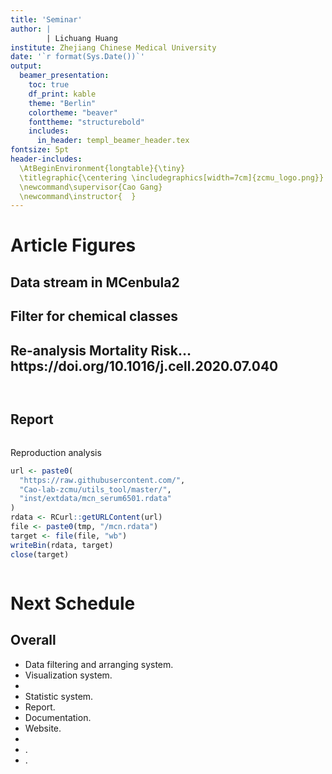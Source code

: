 ```yaml
---
title: 'Seminar'
author: |
        | Lichuang Huang
institute: Zhejiang Chinese Medical University
date: '`r format(Sys.Date())`'
output:
  beamer_presentation:
    toc: true
    df_print: kable
    theme: "Berlin"
    colortheme: "beaver"
    fonttheme: "structurebold"
    includes:
      in_header: templ_beamer_header.tex
fontsize: 5pt
header-includes:
  \AtBeginEnvironment{longtable}{\tiny}
  \titlegraphic{\centering \includegraphics[width=7cm]{zcmu_logo.png}}
  \newcommand\supervisor{Cao Gang}
  \newcommand\instructor{  }
---
```


# Article Figures

## Data stream in MCenbula2

\includegraphics[height=67mm]{slidy_12_fig/figure.pdf}

## Filter for chemical classes

\includegraphics[height=67mm]{slidy_12_fig/figure_mech.pdf}

## Re-analysis \scriptsize Mortality Risk...  https://doi.org/10.1016/j.cell.2020.07.040

::: columns 
:::: column 
\includegraphics[height=67mm]{slidy_12_fig/parent_nebula.png}
::::

:::: column 
\includegraphics[height=67mm]{slidy_12_fig/child_nebula.pdf}
::::
:::

## Report

::: columns 
:::: column 
Reproduction analysis

\small
```r
url <- paste0(
  "https://raw.githubusercontent.com/",
  "Cao-lab-zcmu/utils_tool/master/",
  "inst/extdata/mcn_serum6501.rdata"
)
rdata <- RCurl::getURLContent(url)
file <- paste0(tmp, "/mcn.rdata")
target <- file(file, "wb")
writeBin(rdata, target)
close(target)
```
::::

:::: column 
\includegraphics[height=67mm]{slidy_12_fig/grid_report.pdf}
::::
:::

# Next Schedule

## Overall

+ Data filtering and arranging system. \textcolor{orange}{\checkmark}
+ Visualization system. \textcolor{orange}{\checkmark}
+ \textcolor{cyan}{LC-MS runing in XCMS.}
+ Statistic system. \textcolor{orange}{\checkmark}
+ Report. \textcolor{orange}{\checkmark}
+ Documentation. \textcolor{orange}{\checkmark}
+ Website. \textcolor{orange}{\checkmark}
+ \textcolor{red}{Test in Linux, Windows, Mac}
+ \textcolor{red}{Figures for article}.
+ \textcolor{red}{Rewrite article}.

